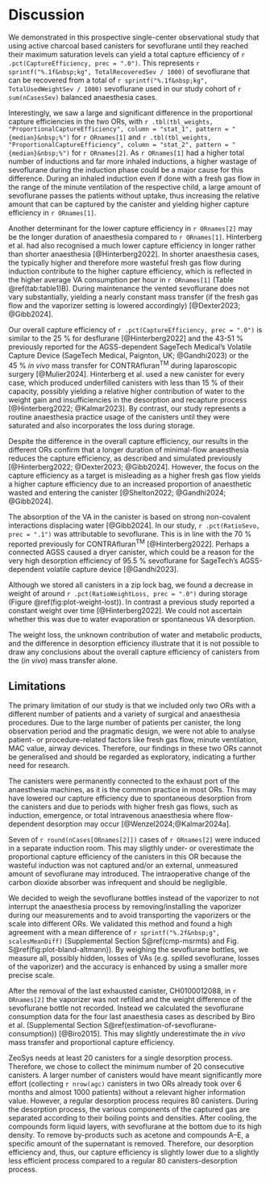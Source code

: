 # Discussion

We demonstrated in this prospective single-center observational study that using
active charcoal based canisters for sevoflurane until they reached their maximum saturation
levels can yield a total capture efficiency of `r .pct(CaptureEfficiency, prec = ".0")`.
This represents `r sprintf("%.1f&nbsp;kg", TotalRecoveredSev / 1000)` of sevoflurane
that can be recovered from a total of `r sprintf("%.1f&nbsp;kg", TotalUsedWeightSev / 1000)`
sevoflurane used in our study cohort of `r sum(nCasesSev)` balanced anaesthesia cases.

Interestingly, we saw a large and
significant difference in the proportional capture efficiencies
in the two ORs, with
`r .tbl(tbl_weights, "ProportionalCaptureEfficiency", column = "stat_1", pattern = "{median}&nbsp;%")` for `r ORnames[1]`
and
`r .tbl(tbl_weights, "ProportionalCaptureEfficiency", column = "stat_2", pattern = "{median}&nbsp;%")`  for `r ORnames[2]`.
As `r ORnames[1]` had a higher total number of inductions and far more
inhaled inductions, a higher wastage of sevoflurane during the
induction phase could be a major cause for this difference.
During an inhaled induction
even if done with a fresh gas flow in the range of the minute ventilation
of the respective child, a large amount of sevoflurane passes the patients
without uptake, thus increasing the relative amount that can be captured by the
canister and yielding higher capture efficiency in `r ORnames[1]`.

Another determinant for the lower capture efficiency in `r ORnames[2]`
may be the longer duration of anaesthesia compared to `r ORnames[1]`.
Hinterberg et al. had also recognised a much lower capture efficiency
in longer rather than shorter anaesthesia [@Hinterberg2022].
In shorter anaesthesia cases,
the typically higher and therefore more wasteful fresh gas flow during induction contribute to the higher capture efficiency,
which is reflected in the higher average VA consumption per hour in
`r ORnames[1]` (Table \@ref(tab:table1)B).
During maintenance the vented sevoflurane does not vary substantially,
yielding a nearly constant mass transfer
(if the fresh gas flow and the vaporizer setting is lowered accordingly) [@Dexter2023; @Gibb2024].

Our overall capture efficiency of `r .pct(CaptureEfficiency, prec = ".0")`
is similar to the 25&nbsp;% for desflurane [@Hinterberg2022] and the 43-51&nbsp;%
previously reported for the
AGSS-dependent SageTech Medical's Volatile Capture Device
(SageTech Medical, Paignton, UK; @Gandhi2023) or the 45&nbsp;% *in vivo* mass transfer
for CONTRAfluran^TM^ during laparoscopic surgery [@Mulier2024].
Hinterberg et al. used a new canister for every case, which produced underfilled canisters
with less than 15&nbsp;% of their capacity,
possibly yielding a relative higher contribution of water to the weight gain and
insufficiencies in the desorption and recapture process [@Hinterberg2022; @Kalmar2023].
By contrast, our study represents a routine anaesthesia practice usage of the canisters until they
were saturated and also incorporates the loss during storage.

Despite the difference in the overall capture efficiency, our results
in the different ORs confirm
that a longer duration of minimal-flow anaesthesia reduces
the capture efficiency, as described and simulated previously
[@Hinterberg2022; @Dexter2023; @Gibb2024].
However, the focus on the capture efficiency as a target is misleading as a higher fresh gas
flow yields a higher capture efficiency due to an increased proportion of
anaesthetic wasted and entering the canister [@Shelton2022; @Gandhi2024; @Gibb2024].

The absorption of the VA in the canister is based on strong non-covalent
interactions displacing water [@Gibb2024].
In our study, `r .pct(RatioSevo, prec = ".1")`
was attributable to sevoflurane.
This is in line with the 70&nbsp;% reported previously for CONTRAfluran^TM^ [@Hinterberg2022].
Perhaps a connected AGSS caused a dryer canister, which could be a reason for the very high
desorption efficiency of 95.5&nbsp;% sevoflurane for SageTech's AGSS-dependent volatile capture device [@Gandhi2023].

Although we stored all canisters in a zip lock bag, we found a
decrease in weight of around `r .pct(RatioWeightLoss, prec = ".0")`
during storage (Figure \@ref(fig:plot-weight-lost)).
In contrast a previous study reported a constant weight over time [@Hinterberg2022].
We could not ascertain whether this was due to water evaporation or
spontaneous VA desorption.

The weight loss, the unknown contribution of water and metabolic products,
and the difference in desorption efficiency illustrate
that it is not possible to draw any conclusions about the overall
capture efficiency of canisters from the (*in vivo*) mass transfer alone.

## Limitations

The primary limitation of our study is that we included only two
ORs with a different number of patients and a variety of surgical and
anaesthesia procedures.
Due to the large number of patients per canister, the long observation period and
the pragmatic design, we were not able to analyse
patient- or procedure-related factors like fresh gas flow,
minute ventilation, MAC value, airway devices.
Therefore, our findings in these two ORs cannot be generalised and
should be regarded as exploratory, indicating a further need for research.

The canisters were permanently connected to the exhaust port of the anaesthesia
machines, as it is the common practice in most ORs.
This may have lowered our capture efficiency
due to spontaneous desorption from the canisters and due to
periods with higher fresh gas flows, such as induction, emergence, or total
intravenous anaesthesia where flow-dependent desorption may occur
[@Wenzel2024;@Kalmar2024a].

Seven of `r round(nCases[ORnames[2]])` cases of `r ORnames[2]` were induced in a separate induction room.
This may sligthly under- or overestimate the proportional capture efficiency of the canisters in this OR because
the wasteful induction was not captured and/or an external, unmeasured amount of sevoflurane may introduced.
The intraoperative change of the carbon dioxide absorber was infrequent and should be negligible.

We decided to weigh the sevoflurane bottles instead of the vaporizer to not interrupt the
anaesthesia process by removing/installing the vaporizer during our
measurements and to avoid transporting the vaporizers or the scale into
different ORs.
We validated this method and found a high agreement with a mean difference of
`r sprintf("%.2f&nbsp;g", scalesMeanDiff)` (Supplemental Section S\@ref(cmp-msrmts) and Fig. S\@ref(fig:plot-bland-altmann)).
By weighing the sevoflurane bottles, we measure all, possibly hidden, losses of VAs
(e.g. spilled sevoflurane, losses of the vaporizer) and
the accuracy is enhanced by using a smaller more precise scale.

After the removal of the last exhausted canister, CH0100012088, in `r ORnames[2]`
the vaporizer was not refilled and the weight difference of the sevoflurane bottle
not recorded.
Instead we calculated the sevoflurane consumption data for the four last
anaesthesia cases as described by Biro et al. (Supplemental Section S\@ref(estimation-of-sevoflurane-consumption)) [@Biro2015].
This may
slightly underestimate the *in vivo* mass transfer and proportional
capture efficiency.

ZeoSys needs at least 20 canisters for a single desorption process.
Therefore, we chose to collect the minimum number of 20 consecutive canisters.
A larger number of canisters would have meant significantly more effort
(collecting `r nrow(agc)` canisters in two ORs already took over 6 months and
almost 1000 patients) without a relevant higher information value.
However, a regular desorption process requires 80 canisters.
During the desorption process, the various components of the captured gas
are separated according to their boiling points and densities.
After cooling, the compounds form liquid layers, with sevoflurane at
the bottom due to its high density.
To remove by-products such as acetone and compounds A–E,
a specific amount of the supernatant is removed.
Therefore, our desorption efficiency and, thus,
our capture efficiency is slightly lower due to a slightly less efficient process compared to a
regular 80 canisters-desorption process.